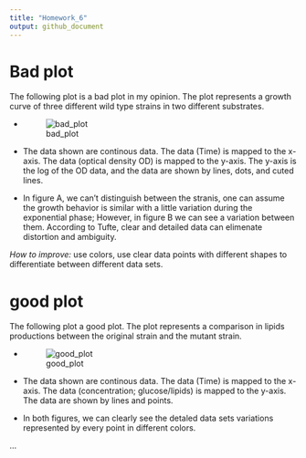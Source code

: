 ```yaml
---
title: "Homework_6"
output: github_document
---
```




# Bad plot

The following plot is a bad plot in my opinion. The plot represents a growth curve of three different wild type strains in two different substrates.


- ![bad_plot](/Users/AliAbdulaziz/Desktop/UTK/Fall2021/MICR575/MICR_575/bad_plot.png)


- The data shown are continous data. The data (Time) is mapped to the x-axis. The data (optical density OD) is mapped to the y-axis. The y-axis is the log of the OD data, and the data are shown by lines, dots, and cuted lines.

- In figure A, we can't distinguish between the stranis, one can assume the growth behavior is similar with a little variation during the exponential phase; However, in figure B we can see a variation between them. According to Tufte, clear and detailed data can elimenate distortion and ambiguity.

_How to improve:_ use colors, use clear data points with different shapes to differentiate between different data sets.




# good plot

The following plot a good plot. The plot represents a comparison in lipids productions between the original strain and the mutant strain. 


- ![good_plot](/Users/AliAbdulaziz/Desktop/UTK/Fall2021/MICR575/MICR_575/good_plot.png)


- The data shown are continous data. The data (Time) is mapped to the x-axis. The data (concentration; glucose/lipids) is mapped to the y-axis. The data are shown by lines and points.

- In both figures, we can clearly see the detaled data sets variations represented by every point in different colors.

...